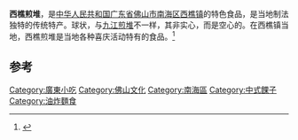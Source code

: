 {{multiple issues|
{{copyedit|time=2015-03-13T02:24:25+00:00}}
{{expand|time=2015-03-13T02:24:25+00:00}}
{{inappropriate tone|time=2015-03-13T02:24:25+00:00}}
}}
'''西樵煎堆'''，是[[中华人民共和国|中华人民共和国]][[广东省|广东省]][[佛山市|佛山市]][[南海区|南海区]][[西樵镇|西樵镇]]的特色食品，是当地制法独特的传统特产。球状，与[[九江煎堆|九江煎堆]]不一样，其非实心，而是空心的。在西樵镇当地，西樵煎堆是当地各种喜庆活动特有的食品。<ref>{{cite news |title=原来南海的煎堆分那么多种！你吃过哪些？附做法！ |url=http://static.nfapp.southcn.com/content/201802/06/c955203.html |accessdate=2021-11-02 |work=南方网 |language=en}}</ref>

==参考==
{{reflist}}
[[Category:廣東小吃|Category:廣東小吃]]
[[Category:佛山文化|Category:佛山文化]]
[[Category:南海區|Category:南海區]]
[[Category:中式餜子|Category:中式餜子]]
[[Category:油炸麵食|Category:油炸麵食]]